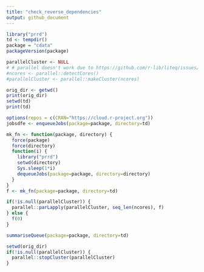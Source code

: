 ```yaml
---
title: "check_reverse_dependencies"
output: github_document
---
```


```r
library("prrd")
td <- tempdir()
package = "cdata"
packageVersion(package)

parallelCluster <- NULL
# # parallel doesn't work due to https://github.com/r-lib/liteq/issues/22
#ncores <- parallel::detectCores()
#parallelCluster <- parallel::makeCluster(ncores)

orig_dir <- getwd()
print(orig_dir)
setwd(td)
print(td)

options(repos = c(CRAN="https://cloud.r-project.org"))
jobsdfe <- enqueueJobs(package=package, directory=td)

mk_fn <- function(package, directory) {
  force(package)
  force(directory)
  function(i) {
    library("prrd")
    setwd(directory)
    Sys.sleep(1*i)
    dequeueJobs(package=package, directory=directory)
  }
}
f <- mk_fn(package=package, directory=td)

if(!is.null(parallelCluster)) {
  parallel::parLapply(parallelCluster, seq_len(ncores), f)
} else {
  f(0)
}

summariseQueue(package=package, directory=td)

setwd(orig_dir)
if(!is.null(parallelCluster)) {
  parallel::stopCluster(parallelCluster)
}

```


